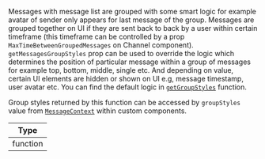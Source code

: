 Messages with message list are grouped with some smart logic for example avatar of sender only appears for last message of the group.
Messages are grouped together on UI if they are sent back to back by a user within certain timeframe (this timeframe can be controlled by
a prop `MaxTimeBetweenGroupedMessages` on Channel component). `getMessagesGroupStyles` prop can be used to override the logic
which determines the position of particular message within a group of messages for example top, bottom, middle, single etc. And depending
on value, certain UI elements are hidden or shown on UI e.g, message timestamp, user avatar etc.
You can find the default logic in [`getGroupStyles`](https://github.com/GetStream/stream-chat-react-native/blob/develop/package/src/components/MessageList/utils/getGroupStyles.ts) function.

Group styles returned by this function can be accessed by `groupStyles` value from [`MessageContext`](../../../../state-and-offline-support/contexts/message-context.mdx)
within custom components.

| Type     |
| -------- |
| function |
